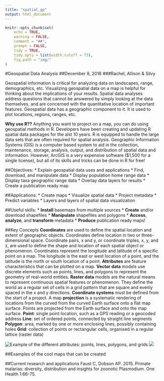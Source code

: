 ```yaml
---
title: "spatial_gp"
output: html_document
---
```


```r
knitr::opts_chunk$set(
    echo = TRUE,
    warning = FALSE,
    comment = "##",
    prompt = FALSE,
    tidy = TRUE,
    tidy.opts = list(width.cutoff = 75),
    fig.path = "img/"
)
```

#Geospatial Data Analysis
##December 8, 2016
###Rachel, Allison & Silvy

Geospatial information is critical for analyzing data on landscapes, range, demographics, etc. Visualizing geospatial data on a map is helpful for thinking about the implications of your results. Spatial data analyses address questions that cannot be answered by simply looking at the data themselves, and are concerned with the quantitative location of important features. Geospatial data has a geographic component to it. It is used to plot locations, regions, ranges, etc. 

__Why use R??__
Anything you want to project on a map, you can do using geospatial methods in R. Developers have been creating and updating R spatial data packages for the alst 10 years. R is equipped to handle the large data sets that are often required for spatial analysis. Geographic Information Systems (GIS) is a computer based system to aid in the collection, maintenance, storage, analysis, output, and distribution of spatial data and information. However, ArcGIS is a very expensive software ($1,500 for a single license), but all of its skills and tricks can be done in R for free!

##Objectives: 
* Explain geospatial data uses and applications
* Find, download, and manipulate data
* Display population home range data
* Display taxa geographic range data
* Overlay data layers for results
* Create a publication ready map

##Applications:
* Create maps
* Visualize spatial data
* Project metadata
* Predict variables
* Layers and layers of spatial data visualization

##Useful skills:
* __Install__ basemaps from multiple sources
* __Create__ and/or download shapefiles
* __Manipulate__ shapefiles and polygons
* __Access__, __analyze__, and __transform__ metadata
* __Produce__ publication ready maps!

##Key Concepts
__Coordinates__ are used to define the spatial location and extent of geographic objects. Coordinates define location in two or three-dimensional space. Coordinate pairs, x and y, or coordinate triples, x, y, and z, are used to define the shape and location of each spatial object or phenomenon. Coordinates represent the longitude and latitude of a specific point on a map. The longitude is the east or west location of a point, and the latitude is the north or south location of a point.
__Attributes__ are feature characteristics that can be plotted on a map.
__Vector data__ models use discrete elements such as points, lines, and polygons to represent the geometry of real-world entities.
__Raster data__ models are the natural means to represent continuous spatial features or phenomenon. They define the world as a regular set of cells in a grid pattern that are square and evenly spaced in the x and y directions.
__Coordinate systems__ must be defined from the start of a project. 
A map __projection__ is a systematic rendering of locations from the curved from the curved Earth surface onto a flat map surface. Points are projected from the Earth surface and onto the map surface. 
__Point__: single point location, such as a GPS reading or a geocoded address
__Line__: set of ordered points, connected by straight line segments
__Polygon__: area, marked by one or more enclosing lines, possibly containing holes
__Grid__: collection of points or rectangular cells, organised in a regular lattice (raster data)

![Example of the different attributes: points, lines, polygons, and grids]("C:\Users\Allison\Desktop\img\polygons.jpg")
<img src="img/polygons.jpg"/>

##Examples of the cool maps that can be created


##Current research and applications
Faust C, Dobson AP. 2015. Primate malarias: diversity, distribution and insights for zoonotic Plasmodium. One Health 1:66-75.

